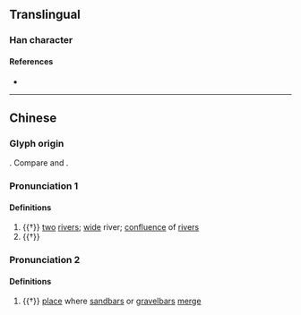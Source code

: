 {{character info/new}}
==Translingual==

===Han character===
{{Han char|rn=85|rad=水|as=04|sn=8|four=12230|canj=EE,XXEE|ids=⿰水水}}

====References====
* {{Han ref|kx=0612.050|dkj=17219|dj=1005.090|hdz=31557.010|uh=6C9D|ud=27805|bh=CD44|bd=52548}}

----

==Chinese==
{{zh-forms|alt=𣲙}}

===Glyph origin===
{{Han etym}}
{{Han compound|水|水|ls=ic|t1=water; river|t2=water; river}}. Compare {{och-l|淼}} and {{och-l|㵘}}.

===Pronunciation 1===
{{zh-pron
|m=zhuǐ
|c=zeoi2,ceoi4
|mc=y
|oc=y
|cat=n
}}

====Definitions====
{{zh-hanzi}}

# {{†}} [[two]] [[river]]s; [[wide]] river; [[confluence]] of [[river]]s
# {{†}} {{zh-alt-form|水|[[water]]; [[river]] (''especially as a [[Min]] word'')}}

===Pronunciation 2===
{{zh-pron
|m=zǐ
|cat=n
}}

====Definitions====
{{zh-hanzi}}

# {{†}} [[place]] where [[sandbar]]s or [[gravelbar]]s [[merge]]